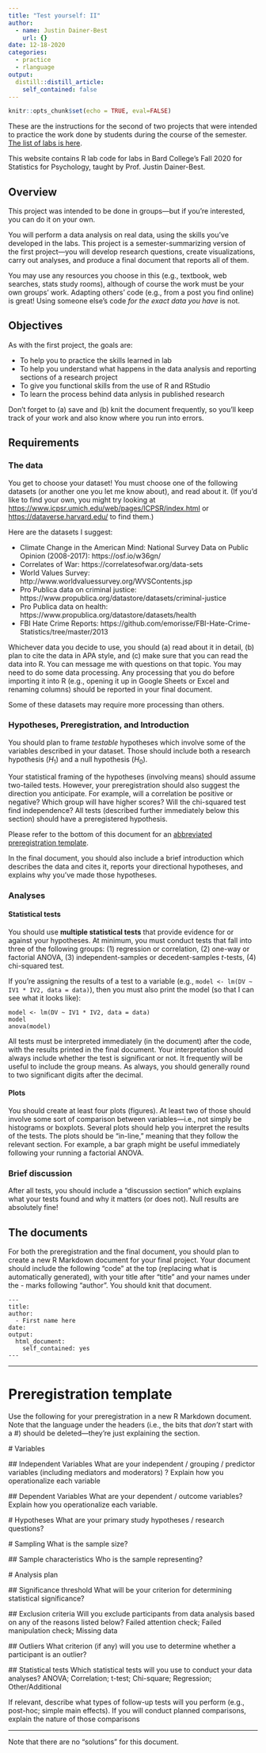 ```yaml
---
title: "Test yourself: II"
author:
  - name: Justin Dainer-Best
    url: {}
date: 12-18-2020
categories:
  - practice
  - rlanguage
output:
  distill::distill_article:
    self_contained: false
---
```


```r
knitr::opts_chunk$set(echo = TRUE, eval=FALSE)
```

These are the instructions for the second of two projects that were intended to practice the work done by students during the course of the semester. [The list of labs is here](../../labs.html).

This website contains R lab code for labs in Bard College's Fall 2020 for Statistics for Psychology, taught by Prof. Justin Dainer-Best. 

## Overview

This project was intended to be done in groups---but if you're interested, you can do it on your own.

You will perform a data analysis on real data, using the skills you've developed in the labs. This project is a semester-summarizing version of the first project---you will develop research questions, create visualizations, carry out analyses, and produce a final document that reports all of them. 

You may use any resources you choose in this (e.g., textbook, web searches, stats study rooms), although of course the work must be your own groups' work. Adapting others' code (e.g., from a post you find online) is great! Using someone else's code *for the exact data you have* is not. 

## Objectives

As with the first project, the goals are:

* To help you to practice the skills learned in lab
* To help you understand what happens in the data analysis and reporting sections of a research project
* To give you functional skills from the use of R and RStudio
* To learn the process behind data anlysis in published research

Don't forget to (a) save and (b) knit the document frequently, so you'll keep track of your work and also know where you run into errors. 

## Requirements <i class="fa fa-th-list" aria-hidden="true"></i>

### The data <i class="fa fa-table" aria-hidden="true"></i>

You get to choose your dataset! You must choose one of the following datasets (or another one you let me know about), and read about it. (If you'd like to find your own, you might try looking at <https://www.icpsr.umich.edu/web/pages/ICPSR/index.html> or <https://dataverse.harvard.edu/> to find them.)

Here are the datasets I suggest:

* Climate Change in the American Mind: National Survey Data on Public Opinion (2008-2017): https://osf.io/w36gn/ 
* Correlates of War: https://correlatesofwar.org/data-sets
* World Values Survey: http://www.worldvaluessurvey.org/WVSContents.jsp
* Pro Publica data on criminal justice: https://www.propublica.org/datastore/datasets/criminal-justice
* Pro Publica data on health: https://www.propublica.org/datastore/datasets/health
* FBI Hate Crime Reports: https://github.com/emorisse/FBI-Hate-Crime-Statistics/tree/master/2013

Whichever data you decide to use, you should (a) read about it in detail, (b) plan to cite the data in APA style, and (c) make sure that you can read the data into R. You can message me with questions on that topic. You may need to do some data processing. Any processing that you do before importing it into R (e.g., opening it up in Google Sheets or Excel and renaming columns) should be reported in your final document. 

Some of these datasets may require more processing than others. 

### Hypotheses, Preregistration, and Introduction

You should plan to frame _testable_ hypotheses which involve some of the variables described in your dataset. Those should include both a research hypothesis ($H_1$) and a null hypothesis ($H_0$). 

Your statistical framing of the hypotheses (involving means) should assume two-tailed tests. However, your preregistration should also suggest the direction you anticipate. For example, will a correlation be positive or negative? Which group will have higher scores? Will the chi-squared test find independence? All tests (described further immediately below this section) should have a preregistered hypothesis. 

Please refer to the bottom of this document for an [abbreviated preregistration template](#preregistration-template).

In the final document, you should also include a brief introduction which describes the data and cites it, reports your directional hypotheses, and explains why you've made those hypotheses.

### Analyses

#### Statistical tests

You should use **multiple statistical tests** that provide evidence for or against your hypotheses. At minimum, you must conduct tests that fall into three of the following groups: (1) regression or correlation, (2) one-way or factorial ANOVA, (3) independent-samples or decedent-samples *t*-tests, (4) chi-squared test. 

If you're assigning the results of a test to a variable (e.g., `model <- lm(DV ~ IV1 * IV2, data = data)`), then you must also print the model (so that I can see what it looks like):

```
model <- lm(DV ~ IV1 * IV2, data = data)
model
anova(model)
```

All tests must be interpreted immediately (in the document) after the code, with the results printed in the final document. Your interpretation should always include whether the test is significant or not. It frequently will be useful to include the group means. As always, you should generally round to two significant digits after the decimal. 

#### Plots <i class="fa fa-bar-chart" aria-hidden="true"></i>

You should create at least four plots (figures). At least two of those should involve some sort of comparison between variables---i.e., not simply be histograms or boxplots. Several plots should help you interpret the results of the tests. The plots should be "in-line," meaning that they follow the relevant section. For example, a bar graph might be useful immediately following your running a factorial ANOVA.

### Brief discussion

After all tests, you should include a "discussion section" which explains what your tests found and why it matters (or does not). Null results are absolutely fine! 

## The documents

For both the preregistration and the final document, you should plan to create a new R Markdown document for your final project. Your document should include the following "code" at the top (replacing what is automatically generated), with your title after "title" and your names under the - marks following "author". You should knit that document.

```
---
title: 
author: 
  - First name here
date: 
output: 
  html_document:
    self_contained: yes
---
```

---

# Preregistration template

Use the following for your preregistration in a new R Markdown document. Note that the language under the headers (i.e., the bits that *don't* start with a #) should be deleted---they're just explaining the section.

\# Variables

\## Independent Variables
What are your independent / grouping / predictor variables (including mediators and moderators) ? Explain how you operationalize each variable

\## Dependent Variables
What are your dependent / outcome variables? Explain how you operationalize each variable.

\# Hypotheses
What are your primary study hypotheses / research questions?

\# Sampling
What is the sample size? 

\## Sample characteristics
Who is the sample representing?

\# Analysis plan

\## Significance threshold
What will be your criterion for determining statistical significance?

\## Exclusion criteria
Will you exclude participants from data analysis based on any of the reasons listed below? Failed attention check; Failed manipulation check; Missing data

\## Outliers
What criterion (if any) will you use to determine whether a participant is an outlier?

\## Statistical tests
Which statistical tests will you use to conduct your data analyses? ANOVA; Correlation; t-test; Chi-square; Regression; Other/Additional

If relevant, describe what types of follow-up tests will you perform (e.g., post-hoc; simple main effects). If you will conduct planned comparisons, explain the nature of those comparisons

---

Note that there are no "solutions" for this document.